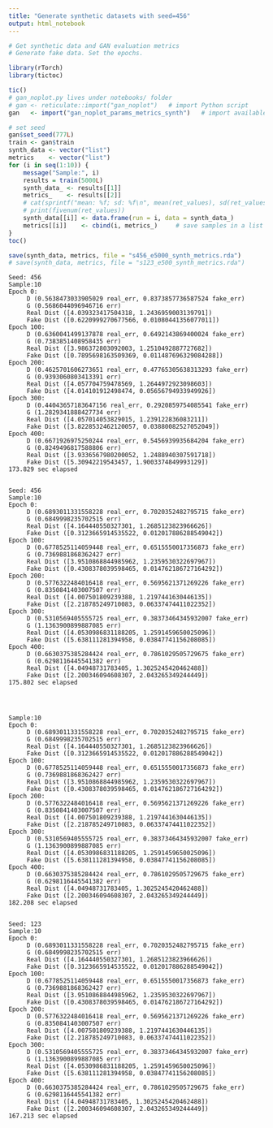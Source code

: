 ```yaml
---
title: "Generate synthetic datasets with seed=456"
output: html_notebook
---
```


```r
# Get synthetic data and GAN evaluation metrics
# Generate fake data. Set the epochs.

library(rTorch)
library(tictoc)

tic()
# gan_noplot.py lives under notebooks/ folder
# gan <- reticulate::import("gan_noplot")   # import Python script
gan   <- import("gan_noplot_params_metrics_synth")   # import available in rTorch

# set seed
gan$set_seed(777L)
train <- gan$train
synth_data <- vector("list")
metrics    <- vector("list")
for (i in seq(1:10)) {
    message("Sample:", i)
    results = train(5000L)
    synth_data_ <- results[[1]]
    metrics_    <- results[[2]]
    # cat(sprintf("mean: %f; sd: %f\n", mean(ret_values), sd(ret_values)))
    # print(fivenum(ret_values))
    synth_data[[i]] <- data.frame(run = i, data = synth_data_)
    metrics[[i]]    <- cbind(i, metrics_)     # save samples in a list vector
}
toc()
```

```r
save(synth_data, metrics, file = "s456_e5000_synth_metrics.rda")
# save(synth_data, metrics, file = "s123_e500_synth_metrics.rda")
```

```
Seed: 456
Sample:10
Epoch 0: 
	 D (0.5638473033905029 real_err, 0.8373857736587524 fake_err)
	 G (0.5686044096946716 err)
	 Real Dist ([4.039323417504318, 1.2436959003139791]) 
	 Fake Dist ([0.6220999270677566, 0.01080441356077011]) 
Epoch 100: 
	 D (0.6360041499137878 real_err, 0.6492143869400024 fake_err)
	 G (0.7383851408958435 err)
	 Real Dist ([3.986372803092003, 1.2510492887727682]) 
	 Fake Dist ([0.7895698163509369, 0.011487696329084288]) 
Epoch 200: 
	 D (0.4625701606273651 real_err, 0.47765305638313293 fake_err)
	 G (0.9393060803413391 err)
	 Real Dist ([4.057704759478569, 1.2644972923098603]) 
	 Fake Dist ([4.014101912498474, 0.05656794933949926]) 
Epoch 300: 
	 D (0.44043657183647156 real_err, 0.2920859754085541 fake_err)
	 G (1.2829341888427734 err)
	 Real Dist ([4.057014053829015, 1.239122836083211]) 
	 Fake Dist ([3.8228532462120057, 0.03880082527052049]) 
Epoch 400: 
	 D (0.6671926975250244 real_err, 0.5456939935684204 fake_err)
	 G (0.8249496817588806 err)
	 Real Dist ([3.9336567980200052, 1.2488940307591718]) 
	 Fake Dist ([5.30942219543457, 1.9003374849993129]) 
173.829 sec elapsed


Seed: 456
Sample:10
Epoch 0: 
	 D (0.6893011331558228 real_err, 0.7020352482795715 fake_err)
	 G (0.6849998235702515 err)
	 Real Dist ([4.164440550327301, 1.2685123823966626]) 
	 Fake Dist ([0.3123665914535522, 0.012017886288549042]) 
Epoch 100: 
	 D (0.6778525114059448 real_err, 0.6515550017356873 fake_err)
	 G (0.7369881868362427 err)
	 Real Dist ([3.9510868844985962, 1.2359530322697967]) 
	 Fake Dist ([0.4308378039598465, 0.014762186727164292]) 
Epoch 200: 
	 D (0.5776322484016418 real_err, 0.5695621371269226 fake_err)
	 G (0.8350841403007507 err)
	 Real Dist ([4.007501809239388, 1.2197441630446135]) 
	 Fake Dist ([2.218785249710083, 0.06337474411022352]) 
Epoch 300: 
	 D (0.5310569405555725 real_err, 0.38373464345932007 fake_err)
	 G (1.1363900899887085 err)
	 Real Dist ([4.0530986831188205, 1.2591459650025096]) 
	 Fake Dist ([5.638111281394958, 0.03847741156208085]) 
Epoch 400: 
	 D (0.6630375385284424 real_err, 0.7861029505729675 fake_err)
	 G (0.6298116445541382 err)
	 Real Dist ([4.04948731783405, 1.3025245420462488]) 
	 Fake Dist ([2.200346094608307, 2.043265349244449]) 
175.802 sec elapsed




Sample:10
Epoch 0: 
	 D (0.6893011331558228 real_err, 0.7020352482795715 fake_err)
	 G (0.6849998235702515 err)
	 Real Dist ([4.164440550327301, 1.2685123823966626]) 
	 Fake Dist ([0.3123665914535522, 0.012017886288549042]) 
Epoch 100: 
	 D (0.6778525114059448 real_err, 0.6515550017356873 fake_err)
	 G (0.7369881868362427 err)
	 Real Dist ([3.9510868844985962, 1.2359530322697967]) 
	 Fake Dist ([0.4308378039598465, 0.014762186727164292]) 
Epoch 200: 
	 D (0.5776322484016418 real_err, 0.5695621371269226 fake_err)
	 G (0.8350841403007507 err)
	 Real Dist ([4.007501809239388, 1.2197441630446135]) 
	 Fake Dist ([2.218785249710083, 0.06337474411022352]) 
Epoch 300: 
	 D (0.5310569405555725 real_err, 0.38373464345932007 fake_err)
	 G (1.1363900899887085 err)
	 Real Dist ([4.0530986831188205, 1.2591459650025096]) 
	 Fake Dist ([5.638111281394958, 0.03847741156208085]) 
Epoch 400: 
	 D (0.6630375385284424 real_err, 0.7861029505729675 fake_err)
	 G (0.6298116445541382 err)
	 Real Dist ([4.04948731783405, 1.3025245420462488]) 
	 Fake Dist ([2.200346094608307, 2.043265349244449]) 
182.208 sec elapsed


Seed: 123
Sample:10
Epoch 0: 
	 D (0.6893011331558228 real_err, 0.7020352482795715 fake_err)
	 G (0.6849998235702515 err)
	 Real Dist ([4.164440550327301, 1.2685123823966626]) 
	 Fake Dist ([0.3123665914535522, 0.012017886288549042]) 
Epoch 100: 
	 D (0.6778525114059448 real_err, 0.6515550017356873 fake_err)
	 G (0.7369881868362427 err)
	 Real Dist ([3.9510868844985962, 1.2359530322697967]) 
	 Fake Dist ([0.4308378039598465, 0.014762186727164292]) 
Epoch 200: 
	 D (0.5776322484016418 real_err, 0.5695621371269226 fake_err)
	 G (0.8350841403007507 err)
	 Real Dist ([4.007501809239388, 1.2197441630446135]) 
	 Fake Dist ([2.218785249710083, 0.06337474411022352]) 
Epoch 300: 
	 D (0.5310569405555725 real_err, 0.38373464345932007 fake_err)
	 G (1.1363900899887085 err)
	 Real Dist ([4.0530986831188205, 1.2591459650025096]) 
	 Fake Dist ([5.638111281394958, 0.03847741156208085]) 
Epoch 400: 
	 D (0.6630375385284424 real_err, 0.7861029505729675 fake_err)
	 G (0.6298116445541382 err)
	 Real Dist ([4.04948731783405, 1.3025245420462488]) 
	 Fake Dist ([2.200346094608307, 2.043265349244449]) 
167.213 sec elapsed
```
